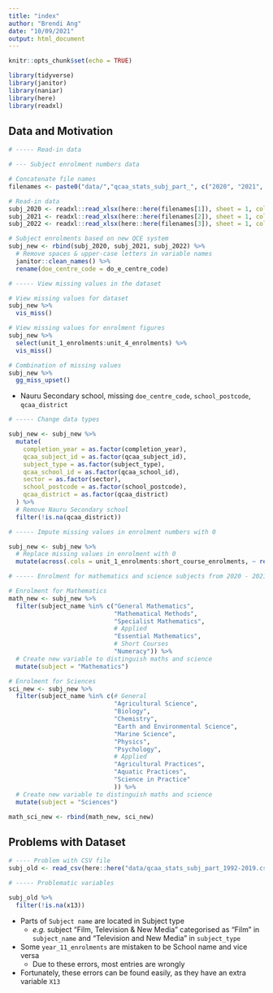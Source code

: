 ```yaml
---
title: "index"
author: "Brendi Ang"
date: "10/09/2021"
output: html_document
---
```


```r
knitr::opts_chunk$set(echo = TRUE)
```

```r
library(tidyverse)
library(janitor)
library(naniar)
library(here)
library(readxl)
```

## Data and Motivation

```r
# ----- Read-in data

# --- Subject enrolment numbers data

# Concatenate file names
filenames <- paste0("data/","qcaa_stats_subj_part_", c("2020", "2021", "2022"), ".xlsx")

# Read-in data
subj_2020 <- readxl::read_xlsx(here::here(filenames[1]), sheet = 1, col_types = "text")
subj_2021 <- readxl::read_xlsx(here::here(filenames[2]), sheet = 1, col_types = "text")
subj_2022 <- readxl::read_xlsx(here::here(filenames[3]), sheet = 1, col_types = "text")

# Subject enrolments based on new QCE system
subj_new <- rbind(subj_2020, subj_2021, subj_2022) %>% 
  # Remove spaces & upper-case letters in variable names
  janitor::clean_names() %>% 
  rename(doe_centre_code = do_e_centre_code)
```

```r
# ----- View missing values in the dataset

# View missing values for dataset
subj_new %>% 
  vis_miss()

# View missing values for enrolment figures
subj_new %>% 
  select(unit_1_enrolments:unit_4_enrolments) %>% 
  vis_miss()

# Combination of missing values
subj_new %>% 
  gg_miss_upset()
```

- Nauru Secondary school, missing `doe_centre_code`, `school_postcode`, `qcaa_district`

```r
# ----- Change data types

subj_new <- subj_new %>% 
  mutate(
    completion_year = as.factor(completion_year),
    qcaa_subject_id = as.factor(qcaa_subject_id),
    subject_type = as.factor(subject_type),
    qcaa_school_id = as.factor(qcaa_school_id),
    sector = as.factor(sector),
    school_postcode = as.factor(school_postcode),
    qcaa_district = as.factor(qcaa_district)
  ) %>% 
  # Remove Nauru Secondary school
  filter(!is.na(qcaa_district))
```

```r
# ----- Impute missing values in enrolment numbers with 0

subj_new <- subj_new %>% 
  # Replace missing values in enrolment with 0
  mutate(across(.cols = unit_1_enrolments:short_course_enrolments, ~ replace_na(.x, 0))) 
```

```r
# ----- Enrolment for mathematics and science subjects from 2020 - 2021 (Sep)

# Enrolment for Mathematics
math_new <- subj_new %>% 
  filter(subject_name %in% c("General Mathematics",
                             "Mathematical Methods",
                             "Specialist Mathematics",
                             # Applied
                             "Essential Mathematics", 
                             # Short Courses
                             "Numeracy")) %>% 
  # Create new variable to distinguish maths and science
  mutate(subject = "Mathematics")

# Enrolment for Sciences
sci_new <- subj_new %>% 
  filter(subject_name %in% c(# General
                             "Agricultural Science",
                             "Biology",
                             "Chemistry", 
                             "Earth and Environmental Science",
                             "Marine Science",
                             "Physics",
                             "Psychology",
                             # Applied
                             "Agricultural Practices",
                             "Aquatic Practices",
                             "Science in Practice"
                             )) %>% 
  # Create new variable to distinguish maths and science
  mutate(subject = "Sciences")

math_sci_new <- rbind(math_new, sci_new)
```

## Problems with Dataset

```r
# ---- Problem with CSV file
subj_old <- read_csv(here::here("data/qcaa_stats_subj_part_1992-2019.csv")) %>% janitor::clean_names()

# ----- Problematic variables

subj_old %>% 
  filter(!is.na(x13))
```

- Parts of `Subject name` are located in Subject type
  - *e.g.* subject "Film, Television & New Media" categorised as "Film" in `subject_name` and "Television and New Media" in `subject_type`
- Some `year_11_enrolments` are mistaken to be School name and vice versa
  - Due to these errors, most entries are wrongly
- Fortunately, these errors can be found easily, as they have an extra variable `X13`
  




